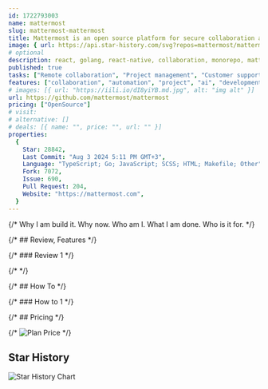 ```yaml
---
id: 1722793003
name: mattermost
slug: mattermost-mattermost
title: Mattermost is an open source platform for secure collaboration across the entire software development lifecycle..
image: { url: https://api.star-history.com/svg?repos=mattermost/mattermost }
# optional
description: react, golang, react-native, collaboration, monorepo, mattermost, hacktoberfest,  ,
published: true
tasks: ["Remote collaboration", "Project management", "Customer support"]
features: ["collaboration", "automation", "project", "ai", "development", "chat", "customer support", "workflow"]
# images: [{ url: "https://iili.io/dI8yiYB.md.jpg", alt: "img alt" }]
url: https://github.com/mattermost/mattermost
pricing: ["OpenSource"]
# visit:
# alternative: []
# deals: [{ name: "", price: "", url: "" }]
properties:
  {
    Star: 28842,
    Last Commit: "Aug 3 2024 5:11 PM GMT+3",
    Language: "TypeScript; Go; JavaScript; SCSS; HTML; Makefile; Other",
    Fork: 7072,
    Issue: 690,
    Pull Request: 204,
    Website: "https://mattermost.com",
  }
---
```


{/* Why I am build it. Why now. Who am I. What I am done. Who is it for. */}

{/* ## Review, Features */}

{/* ### Review 1 */}

{/* <DetailYoutube videoId="" startTime={0} /> */}

{/* ## How To */}

{/* ### How to 1 */}

{/* ## Pricing */}

{/* <Img src="" alt="Plan Price" /> */}

## Star History

![Star History Chart](https://api.star-history.com/svg?repos=mattermost/mattermost)
